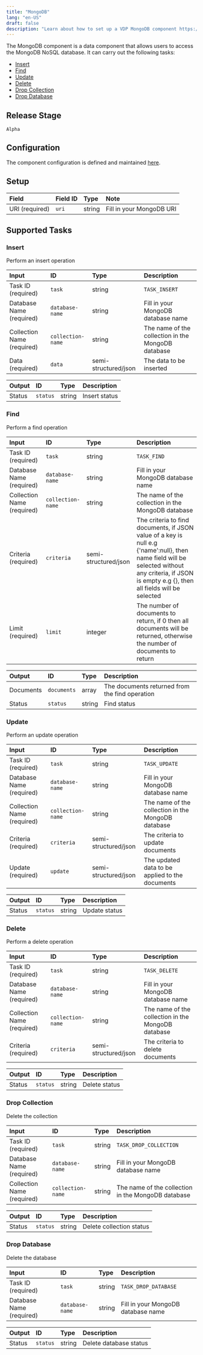 ```yaml
---
title: "MongoDB"
lang: "en-US"
draft: false
description: "Learn about how to set up a VDP MongoDB component https://github.com/instill-ai/instill-core"
---
```


The MongoDB component is a data component that allows users to access the MongoDB NoSQL database.
It can carry out the following tasks:

- [Insert](#insert)
- [Find](#find)
- [Update](#update)
- [Delete](#delete)
- [Drop Collection](#drop-collection)
- [Drop Database](#drop-database)



## Release Stage

`Alpha`



## Configuration

The component configuration is defined and maintained [here](https://github.com/instill-ai/component/blob/main/data/mongodb/v0/config/definition.json).




## Setup


| Field | Field ID | Type | Note |
| :--- | :--- | :--- | :--- |
| URI (required) | `uri` | string | Fill in your MongoDB URI |




## Supported Tasks

### Insert

Perform an insert operation


| Input | ID | Type | Description |
| :--- | :--- | :--- | :--- |
| Task ID (required) | `task` | string | `TASK_INSERT` |
| Database Name (required) | `database-name` | string | Fill in your MongoDB database name |
| Collection Name (required) | `collection-name` | string | The name of the collection in the MongoDB database |
| Data (required) | `data` | semi-structured/json | The data to be inserted |



| Output | ID | Type | Description |
| :--- | :--- | :--- | :--- |
| Status | `status` | string | Insert status |






### Find

Perform a find operation


| Input | ID | Type | Description |
| :--- | :--- | :--- | :--- |
| Task ID (required) | `task` | string | `TASK_FIND` |
| Database Name (required) | `database-name` | string | Fill in your MongoDB database name |
| Collection Name (required) | `collection-name` | string | The name of the collection in the MongoDB database |
| Criteria (required) | `criteria` | semi-structured/json | The criteria to find documents, if JSON value of a key is null e.g \{'name':null\}, then name field will be selected without any criteria, if JSON is empty e.g \{\}, then all fields will be selected |
| Limit (required) | `limit` | integer | The number of documents to return, if 0 then all documents will be returned, otherwise the number of documents to return |



| Output | ID | Type | Description |
| :--- | :--- | :--- | :--- |
| Documents | `documents` | array | The documents returned from the find operation |
| Status | `status` | string | Find status |






### Update

Perform an update operation


| Input | ID | Type | Description |
| :--- | :--- | :--- | :--- |
| Task ID (required) | `task` | string | `TASK_UPDATE` |
| Database Name (required) | `database-name` | string | Fill in your MongoDB database name |
| Collection Name (required) | `collection-name` | string | The name of the collection in the MongoDB database |
| Criteria (required) | `criteria` | semi-structured/json | The criteria to update documents |
| Update (required) | `update` | semi-structured/json | The updated data to be applied to the documents |



| Output | ID | Type | Description |
| :--- | :--- | :--- | :--- |
| Status | `status` | string | Update status |






### Delete

Perform a delete operation


| Input | ID | Type | Description |
| :--- | :--- | :--- | :--- |
| Task ID (required) | `task` | string | `TASK_DELETE` |
| Database Name (required) | `database-name` | string | Fill in your MongoDB database name |
| Collection Name (required) | `collection-name` | string | The name of the collection in the MongoDB database |
| Criteria (required) | `criteria` | semi-structured/json | The criteria to delete documents |



| Output | ID | Type | Description |
| :--- | :--- | :--- | :--- |
| Status | `status` | string | Delete status |






### Drop Collection

Delete the collection


| Input | ID | Type | Description |
| :--- | :--- | :--- | :--- |
| Task ID (required) | `task` | string | `TASK_DROP_COLLECTION` |
| Database Name (required) | `database-name` | string | Fill in your MongoDB database name |
| Collection Name (required) | `collection-name` | string | The name of the collection in the MongoDB database |



| Output | ID | Type | Description |
| :--- | :--- | :--- | :--- |
| Status | `status` | string | Delete collection status |






### Drop Database

Delete the database


| Input | ID | Type | Description |
| :--- | :--- | :--- | :--- |
| Task ID (required) | `task` | string | `TASK_DROP_DATABASE` |
| Database Name (required) | `database-name` | string | Fill in your MongoDB database name |



| Output | ID | Type | Description |
| :--- | :--- | :--- | :--- |
| Status | `status` | string | Delete database status |







